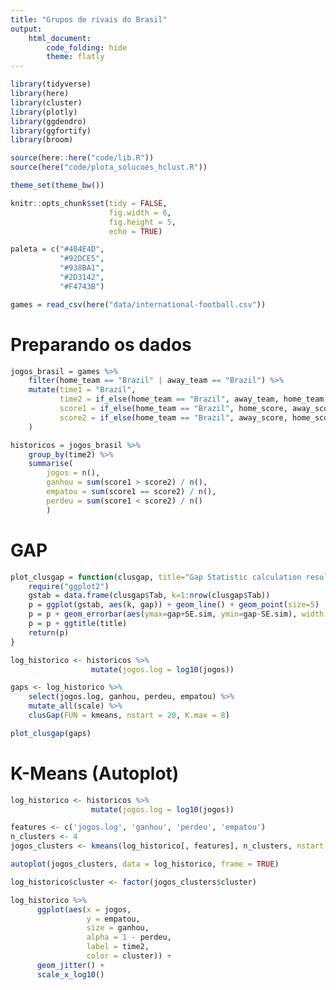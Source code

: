 ```yaml
---
title: "Grupos de rivais do Brasil"
output:
    html_document:
        code_folding: hide
        theme: flatly
---
```


```r
library(tidyverse)
library(here)
library(cluster)
library(plotly)
library(ggdendro)
library(ggfortify)
library(broom)

source(here::here("code/lib.R"))
source(here("code/plota_solucoes_hclust.R"))

theme_set(theme_bw())

knitr::opts_chunk$set(tidy = FALSE,
                      fig.width = 6,
                      fig.height = 5,
                      echo = TRUE)

paleta = c("#404E4D",
           "#92DCE5",
           "#938BA1",
           "#2D3142",
           "#F4743B")
```

```r
games = read_csv(here("data/international-football.csv"))
```

# Preparando os dados

```r
jogos_brasil = games %>% 
    filter(home_team == "Brazil" | away_team == "Brazil") %>% 
    mutate(time1 = "Brazil", 
           time2 = if_else(home_team == "Brazil", away_team, home_team), 
           score1 = if_else(home_team == "Brazil", home_score, away_score),
           score2 = if_else(home_team == "Brazil", away_score, home_score) 
    ) 

historicos = jogos_brasil %>% 
    group_by(time2) %>% 
    summarise(
        jogos = n(),
        ganhou = sum(score1 > score2) / n(), 
        empatou = sum(score1 == score2) / n(),
        perdeu = sum(score1 < score2) / n()
        )
```

# GAP

```r
plot_clusgap = function(clusgap, title="Gap Statistic calculation results"){
    require("ggplot2")
    gstab = data.frame(clusgap$Tab, k=1:nrow(clusgap$Tab))
    p = ggplot(gstab, aes(k, gap)) + geom_line() + geom_point(size=5)
    p = p + geom_errorbar(aes(ymax=gap+SE.sim, ymin=gap-SE.sim), width = .2)
    p = p + ggtitle(title)
    return(p)
}

log_historico <- historicos %>% 
                  mutate(jogos.log = log10(jogos))

gaps <- log_historico %>% 
    select(jogos.log, ganhou, perdeu, empatou) %>% 
    mutate_all(scale) %>% 
    clusGap(FUN = kmeans, nstart = 20, K.max = 8)

plot_clusgap(gaps)
```

# K-Means (Autoplot)

```r

log_historico <- historicos %>% 
                  mutate(jogos.log = log10(jogos))

features <- c('jogos.log', 'ganhou', 'perdeu', 'empatou')
n_clusters <- 4
jogos_clusters <- kmeans(log_historico[, features], n_clusters, nstart = 20)

autoplot(jogos_clusters, data = log_historico, frame = TRUE)

```

```r
log_historico$cluster <- factor(jogos_clusters$cluster)

log_historico %>%
      ggplot(aes(x = jogos,
                 y = empatou,
                 size = ganhou,
                 alpha = 1 - perdeu,
                 label = time2,
                 color = cluster)) +
      geom_jitter() +
      scale_x_log10()
```

